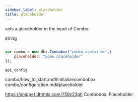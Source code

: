 ```yaml
---
sidebar_label: placeholder
title: placeholder
---
```



          


<Short>
 
sets a placeholder in the input of Combo





</Short>



<Type>
 string


</Type>


~~~js
 
var combo = new dhx.Combobox("combo_container",{
    placeholder: "Some placeholder"
});


~~~
	api_config

<Descr>
 



</Descr>


 combo/how_to_start.md#initializecombobox
combo/configuration.md#placeholder

 https://snippet.dhtmlx.com/759z23gh	Combobox. Placeholder